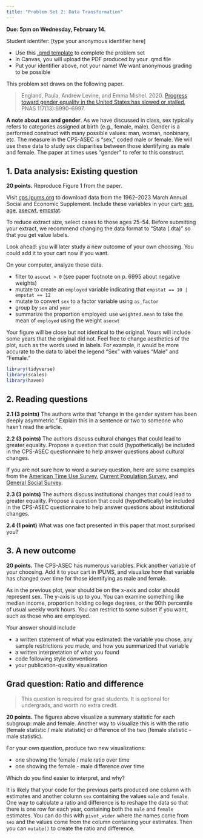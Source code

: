 ```yaml
---
title: "Problem Set 2: Data Transformation"
---
```


**Due: 5pm on Wednesday, February 14.**

<!-- ::: {.callout-note} -->
<!-- Want to see how you'll be evaluated? Check out the [rubric]() -->
<!-- ::: -->

Student identifer: [type your anonymous identifier here]

- Use this [.qmd template](../assets/pset2/pset2.qmd) to complete the problem set
- In Canvas, you will upload the PDF produced by your .qmd file
- Put your identifier above, not your name! We want anonymous grading to be possible

This problem set draws on the following paper.

> England, Paula, Andrew Levine, and Emma Mishel. 2020. [Progress toward
> gender equality in the United States has slowed or
> stalled,](https://www.pnas.org/doi/full/10.1073/pnas.1918891117) PNAS
> 117(13):6990–6997.

**A note about sex and gender**. As we have discussed in class, sex typically refers to categories assigned at birth (e.g., female, male). Gender is a performed construct with many possible values: man, woman, nonbinary, etc. The measure in the CPS-ASEC is "sex," coded male or female. We will use these data to study sex disparities between those identifying as male and female. The paper at times uses "gender" to refer to this construct.

## 1. Data analysis: Existing question

**20 points.** Reproduce Figure 1 from the paper.

Visit [cps.ipums.org](https://cps.ipums.org/cps/) to download data from the 1962--2023 March Annual Social and Economic Supplement. Include these variables in your cart: [sex](https://cps.ipums.org/cps-action/variables/SEX), [age](https://cps.ipums.org/cps-action/variables/AGE), [asecwt](https://cps.ipums.org/cps-action/variables/ASECWT), [empstat](https://cps.ipums.org/cps-action/variables/EMPSTAT).

To reduce extract size, select cases to those ages 25--54. Before submitting your extract, we recommend changing the data format to "Stata (.dta)" so that you get value labels.

::: {.callout-tip}
Look ahead: you will later study a new outcome of your own choosing. You could add it to your cart now if you want.
:::

On your computer, analyze these data.

- filter to `asecwt > 0` (see paper footnote on p. 6995 about negative weights)
- mutate to create an `employed` variable indicating that `empstat == 10 | empstat == 12`
- mutate to convert `sex` to a factor variable using `as_factor`
- group by `sex` and `year`
- summarize the proportion employed: use `weighted.mean` to take the mean of `employed` using the weight `asecwt`

Your figure will be close but not identical to the original. Yours will include some years that the original did not. Feel free to change aesthetics of the plot, such as the words used in labels. For example, it would be more accurate to the data to label the legend "Sex" with values "Male" and "Female."

```r
library(tidyverse)
library(scales)
library(haven)
```

## 2. Reading questions

**2.1 (3 points)** The authors write that "change in the gender system has been deeply asymmetric." Explain this in a sentence or two to someone who hasn’t read the article.

**2.2 (3 points)** The authors discuss cultural changes that could lead to greater equality. Propose a question that could (hypothetically) be included in the CPS-ASEC questionnaire to help answer questions about cultural changes.

::: {.callout-tip}
If you are not sure how to word a survey question, here are some examples from the [American Time Use Survey](https://www.atusdata.org/atus-action/variables/RCVPDLV#questionnaire_text_section), [Current Population Survey](https://cps.ipums.org/cps-action/variables/PENSION#questionnaire_text_section), and [General Social Survey](https://gssdataexplorer.norc.org/variables/706/vshow).
:::

**2.3 (3 points)** The authors discuss institutional changes that could lead to greater equality. Propose a question that could (hypothetically) be included in the CPS-ASEC questionnaire to help answer questions about institutional changes.

**2.4 (1 point)** What was one fact presented in this paper that most surprised you?

## 3. A new outcome

**20 points.** The CPS-ASEC has numerous variables. Pick another variable of your choosing. Add it to your cart in IPUMS, and visualize how that variable has changed over time for those identifying as male and female.

As in the previous plot, year should be on the x-axis and color should represent sex. The y-axis is up to you. You can examine something like median income, proportion holding college degrees, or the 90th percentile of usual weekly work hours. You can restrict to some subset if you want, such as those who are employed.

Your answer should include

- a written statement of what you estimated: the variable you chose, any sample restrictions you made, and how you summarized that variable
- a written interpretation of what you found
- code following style conventions
- your publication-quality visualization

## Grad question: Ratio and difference

> This question is required for grad students. It is optional for undergrads, and worth no extra credit.

**20 points.** The figures above visualize a summary statistic for each subgroup: male and female. Another way to visualize this is with the ratio (female statistic / male statistic) or difference of the two (female statistic - male statistic).

For your own question, produce two new visualizations:

- one showing the female / male ratio over time
- one showing the female - male difference over time

Which do you find easier to interpret, and why?

::: {.callout-tip}
It is likely that your code for the previous parts produced one column with estimates and another column `sex` containing the values `male` and `female`. One way to calculate a ratio and difference is to reshape the data so that there is one row for each year, containing both the `male` and `female` estimates. You can do this with `pivot_wider` where the names come from `sex` and the values come from the column containing your estimates. Then you can `mutate()` to create the ratio and difference.
:::



